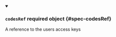 


<details className="config-field" data-expandable="true" open>
<summary>

### `codesRef` <span className="config-field-required" data-required="false">required</span> <span className="config-field-type">object</span> <span className="config-field-default"></span> <span className="config-field-enum"></span> {#spec-codesRef}

A reference to the users access keys

</summary>

<PartialCodesRefreference />


</details>
